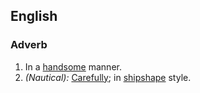 ==English==
===Adverb===
#In a [[handsome]] manner.
#''(Nautical):'' [[Carefully]]; in [[shipshape]] style.